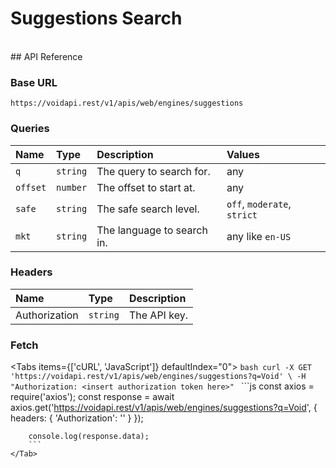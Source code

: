 # Suggestions Search

<br />
## API Reference

### Base URL

```http
https://voidapi.rest/v1/apis/web/engines/suggestions
```

### Queries

| Name | Type | Description | Values |
| :--- | :--- | :--- | :--- |
| `q` | `string` | The query to search for. | any |
| `offset` | `number` | The offset to start at. | any |
| `safe` | `string` | The safe search level. | `off`, `moderate`, `strict` |
| `mkt` | `string` | The language to search in. | any like `en-US` |

### Headers
| Name | Type | Description |
| :--- | :--- | :--- |
| Authorization | `string` | The API key. |

### Fetch

<Tabs items={['cURL', 'JavaScript']} defaultIndex="0">
  <Tab title="cURL">
    ```bash
    curl -X GET 'https://voidapi.rest/v1/apis/web/engines/suggestions?q=Void' \
        -H "Authorization: <insert authorization token here>"
    ```
    </Tab>
    <Tab title="JavaScript">
        ```js
        const axios = require('axios');
        const response = await axios.get('https://voidapi.rest/v1/apis/web/engines/suggestions?q=Void', {
            headers: {
                'Authorization': '<insert authorization token here>'
            }
        });

        console.log(response.data);
        ```
    </Tab>
</Tabs>